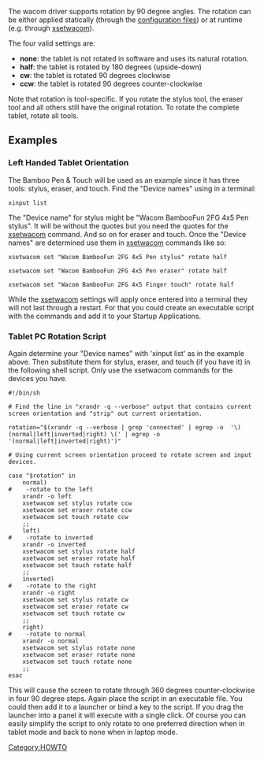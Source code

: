 The wacom driver supports rotation by 90 degree angles. The rotation can be
either applied statically (through the [[Configuring X|configuration
files]]) or at runtime (e.g. through [[xsetwacom]]).

The four valid settings are:
* '''none''': the tablet is not rotated in software and uses its natural rotation.
* '''half''': the tablet is rotated by 180 degrees (upside-down)
* '''cw''': the tablet is rotated 90 degrees clockwise
* '''ccw''': the tablet is rotated 90 degrees counter-clockwise

Note that rotation is tool-specific. If you rotate the stylus tool, the eraser tool and all others still have the original rotation. To rotate the complete tablet, rotate all tools.

== Examples ==

=== Left Handed Tablet Orientation ===
The Bamboo Pen & Touch will be used as an example since it has three tools:  stylus, eraser, and touch.  Find the "Device names" using in a terminal:
<pre>
xinput list
</pre>
The "Device name" for stylus might be "Wacom BambooFun 2FG 4x5 Pen stylus".  It will be without the quotes but you need the quotes for the [[xsetwacom]] command.  And so on for eraser and touch.  Once the "Device names" are determined use them in [[xsetwacom]] commands like so:
<pre>
xsetwacom set "Wacom BambooFun 2FG 4x5 Pen stylus" rotate half 

xsetwacom set "Wacom BambooFun 2FG 4x5 Pen eraser" rotate half

xsetwacom set "Wacom BambooFun 2FG 4x5 Finger touch" rotate half
</pre>
While the [[xsetwacom]] settings will apply once entered into a terminal they will not last through a restart.  For that you could create an executable script with the commands and add it to your Startup Applications.

=== Tablet PC Rotation Script ===
Again determine your "Device names" with 'xinput list' as in the example above.  Then substitute them for stylus, eraser, and touch (if you have it) in the following shell script.  Only use the xsetwacom commands for the devices you have.
<pre>
#!/bin/sh

# Find the line in "xrandr -q --verbose" output that contains current screen orientation and "strip" out current orientation.

rotation="$(xrandr -q --verbose | grep 'connected' | egrep -o  '\) (normal|left|inverted|right) \(' | egrep -o '(normal|left|inverted|right)')"

# Using current screen orientation proceed to rotate screen and input devices.

case "$rotation" in
    normal)
#    -rotate to the left
    xrandr -o left
    xsetwacom set stylus rotate ccw
    xsetwacom set eraser rotate ccw
    xsetwacom set touch rotate ccw
    ;;
    left)
#    -rotate to inverted
    xrandr -o inverted
    xsetwacom set stylus rotate half
    xsetwacom set eraser rotate half
    xsetwacom set touch rotate half
    ;;
    inverted)
#    -rotate to the right
    xrandr -o right
    xsetwacom set stylus rotate cw
    xsetwacom set eraser rotate cw
    xsetwacom set touch rotate cw
    ;;
    right)
#    -rotate to normal
    xrandr -o normal
    xsetwacom set stylus rotate none
    xsetwacom set eraser rotate none
    xsetwacom set touch rotate none
    ;;
esac
</pre>
This will cause the screen to rotate through 360 degrees counter-clockwise in four 90 degree steps.  Again place the script in an executable file.  You could then add it to a launcher or bind a key to the script.  If you drag the launcher into a panel it will execute with a single click.  Of course you can easily simplify the script to only rotate to one preferred direction when in tablet mode and back to none when in laptop mode.


[[Category:HOWTO]]